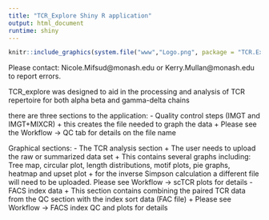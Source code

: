 ```yaml
---
title: "TCR_Explore Shiny R application"
output: html_document
runtime: shiny
---
```


```r
knitr::include_graphics(system.file("www","Logo.png", package = "TCR.Explore"))
```

Please contact: Nicole.Mifsud@monash.edu or Kerry.Mullan@monash.edu to report errors.

TCR_explore was designed to aid in the processing and analysis of TCR repertoire for both alpha beta and gamma-delta chains

there are three sections to the application:
- Quality control steps (IMGT and IMGT+MIXCR)
 + this creates the file needed to graph the data
 + Please see the Workflow -> QC tab for details on the file name

Graphical sections: 
- The TCR analysis section 
    + The user needs to upload the raw or summarized data set 
    + This contains several graphs including: Tree map, circular plot, length distributions, motif plots, pie graphs, heatmap and upset plot
    + for the inverse Simpson calculation a different file will need to be uploaded. Please see Workflow -> scTCR plots for details
- FACS index data
    + This section contains combining the paired TCR data from the QC section with the index sort data (FAC file)
    + Please see Workflow -> FACS index QC and plots for details 
